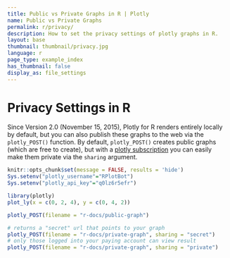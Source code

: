 ```yaml
---
title: Public vs Private Graphs in R | Plotly
name: Public vs Private Graphs
permalink: r/privacy/
description: How to set the privacy settings of plotly graphs in R.
layout: base
thumbnail: thumbnail/privacy.jpg
language: r
page_type: example_index
has_thumbnail: false
display_as: file_settings
---
```


# Privacy Settings in R

Since Version 2.0 (November 15, 2015), Plotly for R renders entirely locally by default, but you can also publish these graphs to the web via the `plotly_POST()` function. By default, `plotly_POST()` creates public graphs (which are free to create), but with a [plotly subscription](https://plot.ly/products/cloud/) you can easily make them private via the `sharing` argument.


```r
knitr::opts_chunk$set(message = FALSE, results = 'hide')
Sys.setenv("plotly_username"="RPlotBot")
Sys.setenv("plotly_api_key"="q0lz6r5efr")
```

```r
library(plotly)
plot_ly(x = c(0, 2, 4), y = c(0, 4, 2))
```

```r
plotly_POST(filename = "r-docs/public-graph")
```

```r
# returns a "secret" url that points to your graph
plotly_POST(filename = "r-docs/private-graph", sharing = "secret")
# only those logged into your paying account can view result
plotly_POST(filename = "r-docs/private-graph", sharing = "private")
```
